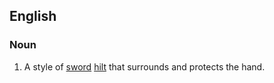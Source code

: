 ==English==
{{wikipedia}}

===Noun===
{{en-noun}}

# A style of [[sword]] [[hilt]] that surrounds and protects the hand.
